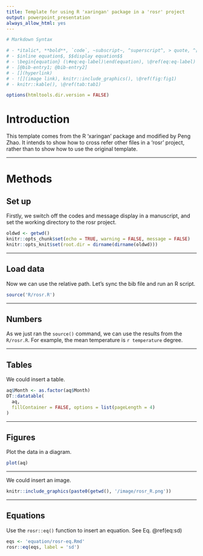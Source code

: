 ```yaml
---
title: Template for using R 'xaringan' package in a 'rosr' project
output: powerpoint_presentation
always_allow_html: yes
---
```


```r
# Markdown Syntax

# - *italic*, **bold**, `code`, ~subscript~, ^superscript^, > quote, ^[footnote]
# - $inline equation$, $$display equation$$
# - \begin{equation} (\#eq:eq-label)\end(equation), \@ref(eq:eq-label)
# - [@bib-entry1; @bib-entry2]
# - [](hyperlink)
# - ![](image link), knitr::include_graphics(), \@ref(fig:fig1)
# - knitr::kable(), \@ref(tab:tab1)
```


```r
options(htmltools.dir.version = FALSE)
```

# Introduction

This template comes from the R 'xaringan' package and modified by Peng Zhao. It intends to show how to cross refer other files in a 'rosr' project, rather than to show how to use the original template.

---

# Methods

## Set up

Firstly, we switch off the codes and message display in a manuscript, and set the working directory to the rosr project.

```r
oldwd <- getwd()
knitr::opts_chunk$set(echo = TRUE, warning = FALSE, message = FALSE) 
knitr::opts_knit$set(root.dir = dirname(dirname(oldwd)))
```

---

## Load data

Now we can use the relative path. Let's sync the bib file and run an R script.

```r
source('R/rosr.R')
```

---

## Numbers

As we just ran the `source()` command, we can use the results from the `R/rosr.R`. For example, the mean temperature is `r temperature` degree.

---

## Tables

We could insert a table.


```r
aq$Month <- as.factor(aq$Month)
DT::datatable(
  aq, 
  fillContainer = FALSE, options = list(pageLength = 4)
)
```

---

## Figures

Plot the data in a diagram.

```r
plot(aq)
```

---

We could insert an image.

```r
knitr::include_graphics(paste0(getwd(), '/image/rosr_R.png'))
```

---

## Equations

Use the `rosr::eq()` function to insert an equation. See Eq. \@ref(eq:sd)

```r
eqs <- 'equation/rosr-eq.Rmd'
rosr::eq(eqs, label = 'sd')
```
